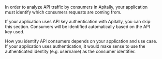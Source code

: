 In order to analyze API traffic by consumers in Apitally, your application must
identify which consumers requests are coming from.

<Tip>
  If your application uses API key authentication with Apitally, you can skip
  this section. Consumers will be identified automatically based on the API key
  used.
</Tip>

How you identify API consumers depends on your application and use case. If your
application uses authentication, it would make sense to use the authenticated
identity (e.g. username) as the consumer identifier.
